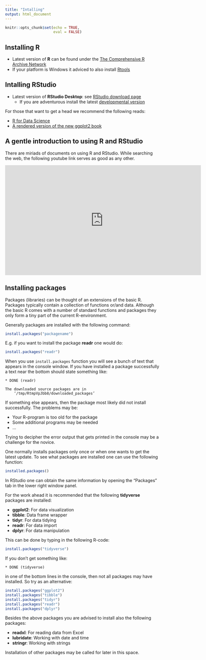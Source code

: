 ```yaml
---
title: "Intalling"
output: html_document
---
```


```r
knitr::opts_chunk$set(echo = TRUE,
                      eval = FALSE)
```

## Installing R

* Latest version of __R__ can be found under the [The Comprehensive R Archive Network](https://cran.r-project.org/)
* If your platform is Windows it adviced to also install [Rtools](https://cran.r-project.org/bin/windows/Rtools)

## Intalling RStudio

* Latest version of __RStudio Desktop__: see [RStudio download page](https://www.rstudio.com/products/rstudio/download/)
    * If you are adventurous install the latest [developmental version](https://www.rstudio.com/products/rstudio/download/preview)

For those that want to get a head we recommend the following reads:

  * [R for Data Science](http://r4ds.had.co.nz)
  * [A rendered version of the new ggplot2 book](http://www.hafro.is/~einarhj/education/ggplot2)

## A gentle introduction to using R and RStudio

There are miriads of documents on using R and RStudio. While searching the web, the following youtube link serves as good as any other.

<iframe width="640" height="360" src="https://www.youtube.com/embed/lVKMsaWju8w" frameborder="0" allowfullscreen></iframe>


## Installing packages

Packages (libraries) can be thought of an extensions of the basic R. Packages typically contain a collection of functions or/and data. Although the basic R comes with a number of standard functions and packages they only form a tiny part of the current R-environment.

Generally packages are installed with the following command:
```r
install.packages("packagename")
```

E.g. if you want to install the package __readr__ one would do:
```r
install.packages("readr")
```

When you use `install.packages` function you will see a bunch of text that appears in the console window. If you have installed a package successfully a text near the bottom should state something like:
```
* DONE (readr)

The downloaded source packages are in
	‘/tmp/RtmpVpJbb8/downloaded_packages’
```

If something else appears, then the package most likely did not install successfully. The problems may be:

* Your R-program is too old for the package
* Some additional programs may be needed 
* ...

Trying to decipher the error output that gets printed in the console may be a challenge for the novice.

One normally installs packages only once or when one wants to get the latest update. To see what packages are installed one can use the following function:
```r
installed.packages()
```

In RStudio one can obtain the same information by opening the "Packages" tab in the lower right window panel.

For the work ahead it is recommended that the following __tidyverse__ packages are installed:

* __ggplot2__: For data visualization
* __tibble__: Data frame wrapper
* __tidyr__: For data tidying
* __readr__: For data import
* __dplyr__: For data manipulation

This can be done by typing in the following R-code:
```r
install.packages("tidyverse")
```

If you don't get something like:
```
* DONE (tidyverse)
```
in one of the bottom lines in the console, then not all packages may have installed. So try as an alternative:
```r
install.packages("ggplot2")
install.packages("tibble")
install.packages("tidyr")
install.packages("readr")
install.packages("dplyr")
```

Besides the above packages you are advised to install also the following packages:

* __readxl__: For reading data from Excel
* __lubridate__: Working with date and time
* __stringr__: Working with strings

Installation of other packages may be called for later in this space.
